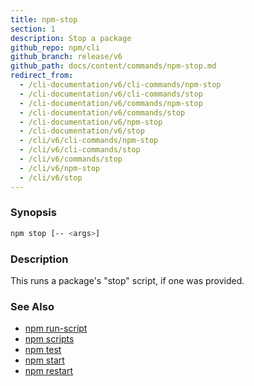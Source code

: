 ```yaml
---
title: npm-stop
section: 1
description: Stop a package
github_repo: npm/cli
github_branch: release/v6
github_path: docs/content/commands/npm-stop.md
redirect_from:
  - /cli-documentation/v6/cli-commands/npm-stop
  - /cli-documentation/v6/cli-commands/stop
  - /cli-documentation/v6/commands/npm-stop
  - /cli-documentation/v6/commands/stop
  - /cli-documentation/v6/npm-stop
  - /cli-documentation/v6/stop
  - /cli/v6/cli-commands/npm-stop
  - /cli/v6/cli-commands/stop
  - /cli/v6/commands/stop
  - /cli/v6/npm-stop
  - /cli/v6/stop
---
```


### Synopsis

```bash
npm stop [-- <args>]
```

### Description

This runs a package's "stop" script, if one was provided.

### See Also

- [npm run-script](/cli/v6/commands/npm-run-script)
- [npm scripts](/cli/v6/using-npm/scripts)
- [npm test](/cli/v6/commands/npm-test)
- [npm start](/cli/v6/commands/npm-start)
- [npm restart](/cli/v6/commands/npm-restart)
